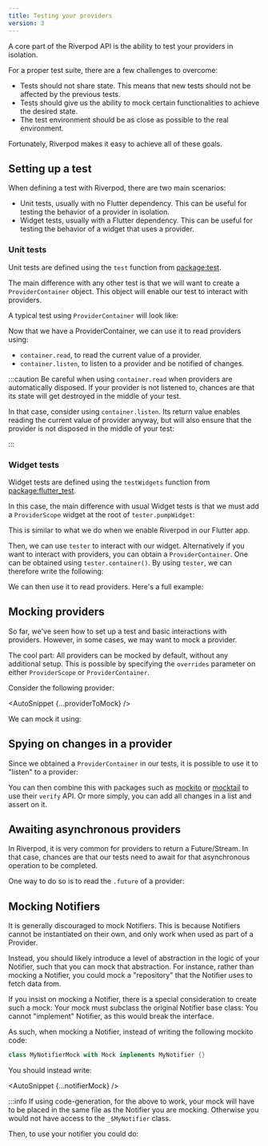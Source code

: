 ```yaml
---
title: Testing your providers
version: 3
---
```



A core part of the Riverpod API is the ability to test your providers in isolation.

For a proper test suite, there are a few challenges to overcome:

- Tests should not share state. This means that new tests should
  not be affected by the previous tests.
- Tests should give us the ability to mock certain functionalities
  to achieve the desired state.
- The test environment should be as close as possible to the real
  environment.

Fortunately, Riverpod makes it easy to achieve all of these goals.

## Setting up a test

When defining a test with Riverpod, there are two main scenarios:

- Unit tests, usually with no Flutter dependency.
  This can be useful for testing the behavior of a provider in isolation.
- Widget tests, usually with a Flutter dependency.
  This can be useful for testing the behavior of a widget that uses a provider.

### Unit tests

Unit tests are defined using the `test` function from [package:test](https://pub.dev/packages/test).

The main difference with any other test is that we will want to create
a `ProviderContainer` object. This object will enable our test to interact
with providers.

A typical test using `ProviderContainer` will look like:

<AutoSnippet raw={unitTest} />

Now that we have a ProviderContainer, we can use it to read providers using:

- `container.read`, to read the current value of a provider.
- `container.listen`, to listen to a provider and be notified of changes.

:::caution
Be careful when using `container.read` when providers are automatically disposed.
If your provider is not listened to, chances are that its state will get destroyed
in the middle of your test.

In that case, consider using `container.listen`.
Its return value enables reading the current value of provider anyway,
but will also ensure that the provider is not disposed in the middle of your test:

<AutoSnippet raw={autoDisposeListen} />
:::

### Widget tests

Widget tests are defined using the `testWidgets` function from [package:flutter_test](https://pub.dev/packages/flutter_test).

In this case, the main difference with usual Widget tests is that we must add
a `ProviderScope` widget at the root of `tester.pumpWidget`:

<AutoSnippet raw={widgetTest} />

This is similar to what we do when we enable Riverpod in our Flutter app.

Then, we can use `tester` to interact with our widget.
Alternatively if you want to interact with providers, you can obtain
a `ProviderContainer`.
One can be obtained using `tester.container()`.
By using `tester`, we can therefore write the following:

<AutoSnippet raw={testerContainer} />

We can then use it to read providers. Here's a full example:

<AutoSnippet raw={fullWidgetTest} />

## Mocking providers

So far, we've seen how to set up a test and basic interactions with providers.
However, in some cases, we may want to mock a provider.

The cool part: All providers can be mocked by default, without any additional setup.
This is possible by specifying the `overrides` parameter on either
`ProviderScope` or `ProviderContainer`.

Consider the following provider:

<AutoSnippet {...providerToMock} />

We can mock it using:

<AutoSnippet raw={mockProvider} />

## Spying on changes in a provider

Since we obtained a `ProviderContainer` in our tests, it is possible to
use it to "listen" to a provider:

<AutoSnippet raw={listenProvider} />

You can then combine this with packages such as [mockito](https://pub.dev/packages/mockito)
or [mocktail](https://pub.dev/packages/mocktail) to use their `verify` API.
Or more simply, you can add all changes in a list and assert on it.

## Awaiting asynchronous providers

In Riverpod, it is very common for providers to return a Future/Stream.
In that case, chances are that our tests need to await for that asynchronous operation
to be completed.

One way to do so is to read the `.future` of a provider:

<AutoSnippet raw={awaitFuture} />

## Mocking Notifiers

It is generally discouraged to mock Notifiers. This is because Notifiers cannot be
instantiated on their own, and only work when used as part of a Provider.

Instead, you should likely introduce a level of abstraction in the logic of your
Notifier, such that you can mock that abstraction.
For instance, rather than mocking a Notifier, you could mock a "repository"
that the Notifier uses to fetch data from.

If you insist on mocking a Notifier, there is a special consideration
to create such a mock: Your mock must subclass the original Notifier
base class: You cannot "implement" Notifier, as this would break the interface.

As such, when mocking a Notifier, instead of writing the following mockito code:

```dart
class MyNotifierMock with Mock implements MyNotifier {}
```

You should instead write:

<AutoSnippet {...notifierMock} />

:::info
If using code-generation, for the above to work, your mock will have to
be placed in the same file as the Notifier you are mocking.
Otherwise you would not have access to the `_$MyNotifier` class.

Then, to use your notifier you could do:

<AutoSnippet raw={notifierUsage} />
